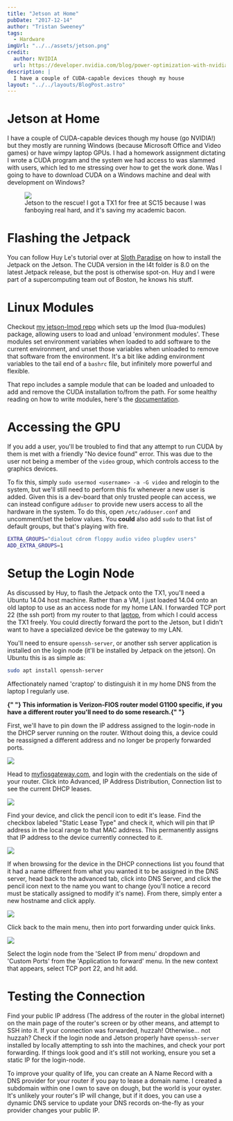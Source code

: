 ```yaml
---
title: "Jetson at Home"
pubDate: "2017-12-14"
author: "Tristan Sweeney"
tags:
  - Hardware
imgUrl: "../../assets/jetson.png"
credit:
  author: NVIDIA
  url: https://developer.nvidia.com/blog/power-optimization-with-nvidia-jetson/
description: |
  I have a couple of CUDA-capable devices though my house
layout: "../../layouts/BlogPost.astro"
---
```




# Jetson at Home

I have a couple of CUDA-capable devices though my house (go NVIDIA!) but they
mostly are running Windows (because Microsoft Office and Video games) or have
wimpy laptop GPUs. I had a homework assignment dictating I wrote a CUDA program
and the system we had access to was slammed with users, which led to me
stressing over how to get the work done. Was I going to have to download CUDA
on a Windows machine and deal with development on Windows?

<figure>
  <img src="https://developer.nvidia.com/sites/default/files/akamai/embedded/images/jetsontx1/JetsonTX1_DevKit_3Quarter_ON.png" />
  <figcaption>
    Jetson to the rescue! I got a TX1 for free at SC15 because I was fanboying
    real hard, and it's saving my academic bacon.
  </figcaption>
</figure>

# Flashing the Jetpack

You can follow Huy Le's tutorial over at [Sloth Paradise](https://www.slothparadise.com/setup-cuda-7-0-nvidia-jetson-tx1-jetpack-detailed/)
on how to install the Jetpack on the Jetson. The CUDA version in the l4t folder
is 8.0 on the latest Jetpack release, but the post is otherwise spot-on. Huy and
I were part of a supercomputing team out of Boston, he knows his stuff.

# Linux Modules

Checkout [my jetson-lmod repo](https://github.com/sweeneytr/jetson-lmod)
which sets up the lmod (lua-modules) package, allowing users to load and
unload 'environment modules'. These modules set environment variables when
loaded to add software to the current environment, and unset those variables
when unloaded to remove that software from the environment. It's a bit like
adding environment variables to the tail end of a `bashrc` file, but infinitely
more powerful and flexible.

That repo includes a sample module that can be loaded and unloaded to add and
remove the CUDA installation to/from the path. For some healthy reading on how
to write modules, here's the [documentation](https://lmod.readthedocs.io/en/latest/).

# Accessing the GPU

If you add a user, you'll be troubled to find that any attempt to run CUDA by
them is met with a friendly "No device found" error. This was due to the user
not being a member of the `video` group, which controls access to the graphics
devices.

To fix this, simply `sudo usermod <username> -a -G video` and relogin to the
system, but we'll still need to perform this fix whenever a new user is added.
Given this is a dev-board that only trusted people can access, we can instead
configure `adduser` to provide new users access to all the hardware in
the system. To do this, open `/etc/adduser.conf` and uncomment/set the below
values. You <b>could</b> also add `sudo` to that list of default groups, but
that's playing with fire.

```bash
EXTRA_GROUPS="dialout cdrom floppy audio video plugdev users"
ADD_EXTRA_GROUPS=1
```

# Setup the Login Node

As discussed by Huy, to flash the Jetpack onto the TX1, you'll need a Ubuntu
14.04 host machine. Rather than a VM, I just loaded 14.04 onto an old laptop to
use as an access node for my home LAN. I forwarded TCP port 22 (the ssh port)
from my router to that <u data-qtip="craptop">laptop</u>, from which I could
access the TX1 freely. You could directly forward the port to the Jetson, but
I didn't want to have a specialized device be the gateway to my LAN.

You'll need to ensure `openssh-server`, or another ssh server application is
installed on the login node (it'll be installed by Jetpack on the jetson). On
Ubuntu this is as simple as:

```bash
sudo apt install openssh-server
```

<p id="craptop" class="qtip-tip">
  Affectionately named 'craptop' to distinguish it in my home DNS from the
  laptop I regularly use.
</p>

<b>
  {" "}
  This information is Verizon-FIOS router model G1100 specific, if you have a different
  router you'll need to do some research.{" "}
</b>

First, we'll have to pin down the IP address assigned to the login-node in the
DHCP server running on the router. Without doing this, a device could be
reassigned a different address and no longer be properly forwarded ports.

<img src="/images/jetson_at_home/advanced.PNG">

Head to [myfiosgateway.com](myfiosgateway.com), and login with the credentials
on the side of your router. Click into Advanced, IP Address Distribution,
Connection list to see the current DHCP leases.

<img src="/images/jetson_at_home/connections.PNG">

Find your device, and click the pencil icon to edit it's lease. Find the
checkbox labeled "Static Lease Type" and check it, which will pin that IP
address in the local range to that MAC address. This permanently assigns that IP
address to the device currently connected to it.

<img src="/images/jetson_at_home/dns.PNG">

If when browsing for the device in the DHCP connections list you found that it
had a name different from what you wanted it to be assigned in the DNS server,
head back to the advanced tab, click into DNS Server, and click the pencil icon
next to the name you want to change (you'll notice a record must be statically
assigned to modify it's name). From there, simply enter a new hostname and
click apply.

<img src="/images/jetson_at_home/main.PNG">

Click back to the main menu, then into port forwarding under quick links.

<Image src={ports} />

Select the login node from the 'Select IP from menu' dropdown and 'Custom Ports'
from the 'Application to forward' menu. In the new context that appears, select
TCP port 22, and hit add.

# Testing the Connection

Find your public IP address (The address of the router in the global internet)
on the main page of the router's screen or by other means, and attempt to SSH
into it. If your connection was forwarded, huzzah! Otherwise... not huzzah?
Check if the login node and Jetson properly have `openssh-server` installed by
locally attempting to ssh into the machines, and check your port forwarding. If
things look good and it's still not working, ensure you set a static IP for the
login-node.

To improve your quality of life, you can create an A Name Record with a DNS
provider for your router if you pay to lease a domain name. I created a
subdomain within one I own to save on dough, but the world is your oyster. It's
unlikely your router's IP will change, but if it does, you can use a dynamic DNS
service to update your DNS records on-the-fly as your provider changes your
public IP.
